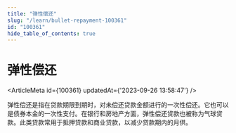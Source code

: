 ```yaml
---
title: "弹性偿还"
slug: "/learn/bullet-repayment-100361"
id: "100361"
hide_table_of_contents: true
---
```



# 弹性偿还

<ArticleMeta id={100361} updatedAt={'2023-09-26 13:58:47'} />
<div className='border-solid border-b border-t-0 my-4 border-[var(--ifm-color-gray-300)]' />

弹性偿还是指在贷款期限到期时，对未偿还贷款金额进行的一次性偿还。它也可以是债券本金的一次性支付。在银行和房地产方面，弹性偿还贷款也被称为气球贷款。此类贷款常用于抵押贷款和商业贷款，以减少贷款期内的月供。

